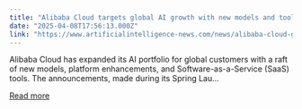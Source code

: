 ```yaml
---
title: "Alibaba Cloud targets global AI growth with new models and tools"
date: "2025-04-08T17:56:13.000Z"
link: "https://www.artificialintelligence-news.com/news/alibaba-cloud-global-ai-growth-new-models-and-tools/"
---
```


Alibaba Cloud has expanded its AI portfolio for global customers with a raft of new models, platform enhancements, and Software-as-a-Service (SaaS) tools. The announcements, made during its Spring Lau...

[Read more](https://www.artificialintelligence-news.com/news/alibaba-cloud-global-ai-growth-new-models-and-tools/)
